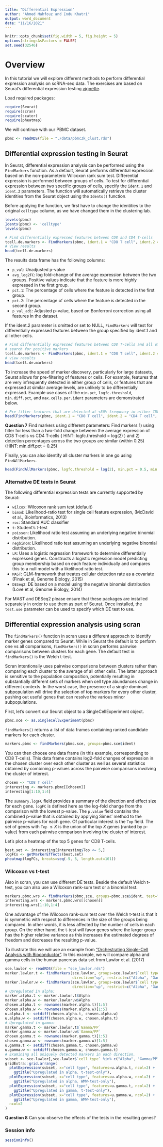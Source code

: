 ```yaml
---
title: "Differential Expression"
author: "Ahmed Mahfouz and Indu Khatri"
output: word_document
date: "11/16/2021"
---
```



```r
knitr::opts_chunk$set(fig.width = 5, fig.height = 5)
options(stringsAsFactors = FALSE)
set.seed(32546)
```

# Overview

In this tutorial we will explore different methods to perform differential expression analysis on scRNA-seq data. 
The exercises are based on Seurat's differential expression testing [vignette](https://satijalab.org/seurat/articles/de_vignette.html).

Load required packages:

```r
require(Seurat)
require(scran)
require(scater)
require(pheatmap)
```

We will continue with our PBMC dataset.

```r
pbmc <- readRDS(file = "./data/pbmc3k_Clust.rds")
```

## Differential expression testing in Seurat

In Seurat, differential expression analysis can be performed using the `FindMarkers` function. 
As a default, Seurat performs differential expression based on the non-parameteric Wilcoxon rank sum test. 
Differential expression is performed between groups of cells. 
To test for differential expression between two specific groups of cells, specify the `ident.1` and `ident.2` parameters.
The function will automatically retrieve the cluster identities from the Seurat object using the `Idents()` function. 

Before applying the function, we first have to change the identities to the original `celltype` column, as we have changed them in the clustering lab.

```r
levels(pbmc)
Idents(pbmc) <- 'celltype'
levels(pbmc)
```

```r
# Find differentially expressed features between CD8 and CD4 T-cells
tcell.de.markers <- FindMarkers(pbmc, ident.1 = "CD8 T cell", ident.2 = "CD4 T cell")
# View results
head(tcell.de.markers)
```

The results data frame has the following columns:

* `p_val`: Unadjusted p-value  
* `avg_log2FC`: log fold-change of the average expression between the two groups. Positive values indicate that the feature is more highly expressed in the first group.  
* `pct.1`: The percentage of cells where the feature is detected in the first group.  
* `pct.2`: The percentage of cells where the feature is detected in the second group.  
* `p_val_adj`: Adjusted p-value, based on Bonferroni correction using all features in the dataset.  

If the ident.2 parameter is omitted or set to NULL, `FindMarkers` will test for differentially expressed features between the group specified by ident.1 and all other cells.

```r
# Find differentially expressed features between CD8 T-cells and all other cells, only
# search for positive markers
tcell.de.markers <- FindMarkers(pbmc, ident.1 = "CD8 T cell", ident.2 = NULL, only.pos = TRUE)
# view results
head(tcell.de.markers)
```

To increase the speed of marker discovery, particularly for large datasets, Seurat allows for pre-filtering of features or cells. 
For example, features that are very infrequently detected in either group of cells, or features that are expressed at similar average levels, are unlikely to be differentially expressed. 
Example use cases of the `min.pct`, `logfc.threshold`, `min.diff.pct`, and `max.cells.per.ident` parameters are demonstrated below.

```r
# Pre-filter features that are detected at <50% frequency in either CD8 T-cells or CD4 T-cells. 
head(FindMarkers(pbmc, ident.1 = "CD8 T cell", ident.2 = "CD4 T cell", min.pct = 0.5))
```

**Question 7**  Find markers using different parameters: Find markers 1) using filter for less than a two-fold change between the average expression of CD8 T-cells vs CD4 T-cells ( HINT: logfc.threshold = log(2) ) and 2) detection percentages across the two groups are similar (within 0.25) (HINT: min.diff.pct = 0.25)


Finally, you can also identify all cluster markers in one go using `FindAllMarkers`.

```r
head(FindAllMarkers(pbmc, logfc.threshold = log(2), min.pct = 0.5, min.diff.pct = 0.25))
```

### Alternative DE tests in Seurat

The following differential expression tests are currently supported by Seurat:

* `wilcox`: Wilcoxon rank sum test (default)  
* `bimod`: Likelihood-ratio test for single cell feature expression, (McDavid et al., Bioinformatics, 2013)  
* `roc`: Standard AUC classifier  
* `t`: Student's t-test  
* `poisson`: Likelihood ratio test assuming an underlying negative binomial distribution.  
* `negbinom`: Likelihood ratio test assuming an underlying negative binomial distribution.  
* `LR`: Uses a logistic regression framework to determine differentially expressed genes. Constructs a logistic regression model predicting group membership based on each feature individually and compares this to a null model with a likelihood ratio test.  
* `MAST`: GLM-framework that treates cellular detection rate as a covariate (Finak et al, Genome Biology, 2015)  
* `DESeq2`: DE based on a model using the negative binomial distribution (Love et al, Genome Biology, 2014)  

For MAST and DESeq2 please ensure that these packages are installed separately in order to use them as part of Seurat. 
Once installed, the `test.use` parameter can be used to specify which DE test to use.


## Differential expression analysis using scran

The `findMarkers()` function in scran uses a different approach to identify marker genes compared to Seurat. 
While in Seurat the default is to perform one vs all comparisons, `findMarkers()` in scran performs pairwise comparisons between clusters for each gene. 
The default test in `findMarkers()` is the Welch t-test. 

Scran intentionally uses pairwise comparisons between clusters rather than comparing each cluster to the average of all other cells. 
The latter approach is sensitive to the population composition, potentially resulting in substantially different sets of markers when cell type abundances change in different contexts. 
In the worst case, the presence of a single dominant subpopulation will drive the selection of top markers for every other cluster, pushing out useful genes that can resolve the various minor subpopulations. 

First, let's convert our Seurat object to a SingleCellExperiment object.

```r
pbmc.sce <- as.SingleCellExperiment(pbmc)
```

`findMarkers()` returns a list of data frames containing ranked candidate markers for each cluster. 

```r
markers.pbmc <- findMarkers(pbmc.sce, groups=pbmc.sce$ident)
```

You can then choose one data frame (in this example, corresponding to CD8 T-cells). 
This data frame contains log2-fold changes of expression in the chosen cluster over each other cluster as well as several statistics obtained by combining p-values across the pairwise comparisons involving the cluster of interest.

```r
chosen <- "CD8 T cell"
interesting <- markers.pbmc[[chosen]]
interesting[1:10,1:4]
```

The `summary.logFC` field provides a summary of the direction and effect size for each gene. 
`logFC` is defined here as the log-fold change from the comparison with the lowest p-value. 
The `p.value` field contains the combined p-value that is obtained by applying Simes’ method to the pairwise p-values for each gene.
Of particular interest is the `Top` field. 
The set of genes with `Top` $≤ X$ is the union of the top $X$ genes (ranked by p-value) from each pairwise comparison involving the cluster of interest.

Let's plot a heatmap of the top 5 genes for CD8 T-cells.

```r
best.set <- interesting[interesting$Top <= 5,]
logFCs <- getMarkerEffects(best.set)
pheatmap(logFCs, breaks=seq(-5, 5, length.out=101))
```

### Wilcoxon vs t-test

Also in scran, you can use different DE tests. 
Beside the default Welch t-test, you can also use a Wilcoxon rank-sum test or a binomial test.  

```r
markers.pbmc.wrs <- findMarkers(pbmc.sce, groups=pbmc.sce$ident, test="wilcox")
interesting.wrs <- markers.pbmc.wrs[[chosen]]
interesting.wrs[1:10,1:4]
```

One advantage of the Wilcoxon rank-sum test over the Welch t-test is that it is symmetric with respect to differences in the size of the groups being compared. 
In other words, it is less affected by the number of cells in each group. 
On the other hand, the t-test will favor genes where the larger group has the higher relative variance as this increases the estimated degrees of freedom and decreases the resulting p-value.

To illustrate this we will use an example from ["Orchestrating Single-Cell Analysis with Bioconductor”](https://osca.bioconductor.org/marker-detection.html). 
In this example, we will compare alpha and gamma cells in the human pancreas data set from Lawlor et al. (2017)

```r
sce.lawlor <- readRDS(file = "sce_lawlor.rds")
marker.lawlor.t <- findMarkers(sce.lawlor, groups=sce.lawlor$`cell type`, 
                               direction="up", restrict=c("Alpha", "Gamma/PP"))
marker.lawlor.w <- findMarkers(sce.lawlor, groups=sce.lawlor$`cell type`, 
                               direction="up", restrict=c("Alpha", "Gamma/PP"), test.type="wilcox")
# Upregulated in alpha:
marker.alpha.t <- marker.lawlor.t$Alpha
marker.alpha.w <- marker.lawlor.w$Alpha
chosen.alpha.t <- rownames(marker.alpha.t)[1:5]
chosen.alpha.w <- rownames(marker.alpha.w)[1:5]
u.alpha.t <- setdiff(chosen.alpha.t, chosen.alpha.w)
u.alpha.w <- setdiff(chosen.alpha.w, chosen.alpha.t)
# Upregulated in gamma:
marker.gamma.t <- marker.lawlor.t$`Gamma/PP`
marker.gamma.w <- marker.lawlor.w$`Gamma/PP`
chosen.gamma.t <- rownames(marker.gamma.t)[1:5]
chosen.gamma.w <- rownames(marker.gamma.w)[1:5]
u.gamma.t <- setdiff(chosen.gamma.t, chosen.gamma.w)
u.gamma.w <- setdiff(chosen.gamma.w, chosen.gamma.t)
# Examining all uniquely detected markers in each direction.
subset <- sce.lawlor[,sce.lawlor$`cell type` %in% c("Alpha", "Gamma/PP")]
gridExtra::grid.arrange(
  plotExpression(subset, x="cell type", features=u.alpha.t, ncol=2) +
    ggtitle("Upregulated in alpha, t-test-only"),
  plotExpression(subset, x="cell type", features=u.alpha.w, ncol=2) +
    ggtitle("Upregulated in alpha, WMW-test-only"),
  plotExpression(subset, x="cell type", features=u.gamma.t, ncol=2) +
    ggtitle("Upregulated in gamma, t-test-only"),
  plotExpression(subset, x="cell type", features=u.gamma.w, ncol=2) +
    ggtitle("Upregulated in gamma, WMW-test-only"),
  ncol=2
)
```

**Question 8**  Can you observe the effects of the tests in the resulting genes?

### Session info

```r
sessionInfo()
```